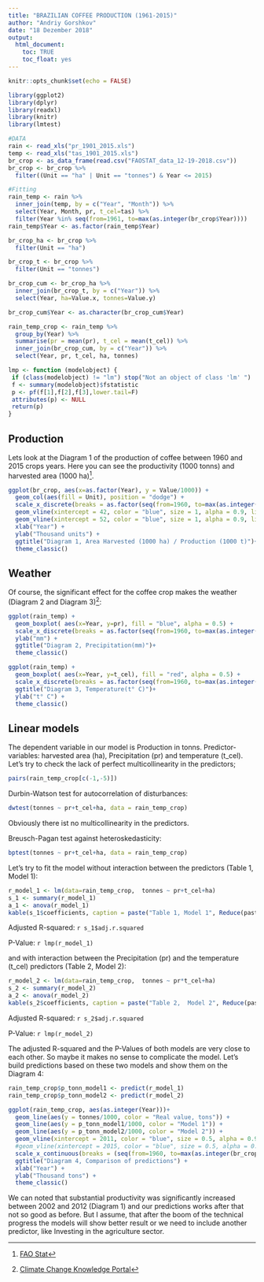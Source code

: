 ```yaml
---
title: "BRAZILIAN COFFEE PRODUCTION (1961-2015)"
author: "Andriy Gorshkov"
date: "18 Dezember 2018"
output: 
  html_document:
    toc: TRUE
    toc_float: yes
---
```


```r
knitr::opts_chunk$set(echo = FALSE)

library(ggplot2)
library(dplyr)
library(readxl)
library(knitr)
library(lmtest)

#DATA
rain <- read_xls("pr_1901_2015.xls")
temp <- read_xls("tas_1901_2015.xls")
br_crop <- as_data_frame(read.csv("FAOSTAT_data_12-19-2018.csv"))
br_crop <- br_crop %>% 
  filter((Unit == "ha" | Unit == "tonnes") & Year <= 2015)

#Fitting
rain_temp <- rain %>% 
  inner_join(temp, by = c("Year", "Month")) %>% 
  select(Year, Month, pr, t_cel=tas) %>% 
  filter(Year %in% seq(from=1961, to=max(as.integer(br_crop$Year))))
rain_temp$Year <- as.factor(rain_temp$Year)

br_crop_ha <- br_crop %>% 
  filter(Unit == "ha") 

br_crop_t <- br_crop %>% 
  filter(Unit == "tonnes") 

br_crop_cum <- br_crop_ha %>% 
  inner_join(br_crop_t, by = c("Year")) %>% 
  select(Year, ha=Value.x, tonnes=Value.y)

br_crop_cum$Year <- as.character(br_crop_cum$Year)

rain_temp_crop <- rain_temp %>% 
  group_by(Year) %>% 
  summarise(pr = mean(pr), t_cel = mean(t_cel)) %>% 
  inner_join(br_crop_cum, by = c("Year")) %>% 
  select(Year, pr, t_cel, ha, tonnes)

lmp <- function (modelobject) {
 if (class(modelobject) != "lm") stop("Not an object of class 'lm' ")
 f <- summary(modelobject)$fstatistic
 p <- pf(f[1],f[2],f[3],lower.tail=F)
 attributes(p) <- NULL
 return(p)
}

```

## Production
Lets look at the Diagram 1 of the production of coffee between 1960 and 2015 crops years.
Here you can see the productivity (1000 tonns) and harvested area (1000 ha)[^1].

[^1]: [FAO Stat](http://www.fao.org/faostat/en/#data/QC) 

```r
ggplot(br_crop, aes(x=as.factor(Year), y = Value/1000)) +
  geom_col(aes(fill = Unit), position = "dodge") +
  scale_x_discrete(breaks = as.factor(seq(from=1960, to=max(as.integer(br_crop$Year)),by = 5)))+
  geom_vline(xintercept = 42, color = "blue", size = 1, alpha = 0.9, linetype = "longdash") +
  geom_vline(xintercept = 52, color = "blue", size = 1, alpha = 0.9, linetype = "longdash") +
  xlab("Year") +
  ylab("Thousand units") +
  ggtitle("Diagram 1, Area Harvested (1000 ha) / Production (1000 t)")+
  theme_classic()
```

## Weather
Of course, the significant effect for the coffee crop makes the weather (Diagram 2 and Diagram 3)[^2]:

[^2]: [Climate Change Knowledge Portal](http://sdwebx.worldbank.org/climateportal/index.cfm?page=downscaled_data_download&menu=historical) 

```r
ggplot(rain_temp) +
  geom_boxplot( aes(x=Year, y=pr), fill = "blue", alpha = 0.5) +
  scale_x_discrete(breaks = as.factor(seq(from=1960, to=max(as.integer(br_crop$Year)),by = 5))) +
  ylab("mm") +
  ggtitle("Diagram 2, Precipitation(mm)")+
  theme_classic()

ggplot(rain_temp) +
  geom_boxplot( aes(x=Year, y=t_cel), fill = "red", alpha = 0.5) +
  scale_x_discrete(breaks = as.factor(seq(from=1960, to=max(as.integer(br_crop$Year)),by = 5))) +
  ggtitle("Diagram 3, Temperature(t° C)")+
  ylab("t° C") +
  theme_classic()
```

## Linear models

The dependent variable in our model is Production in tonns.
Predictor-variables: harvested area (ha), Precipitation (pr) and temperature (t_cel).
Let's try to check the lack of perfect multicollinearity in the predictors;

```r
pairs(rain_temp_crop[c(-1,-5)])
```

Durbin-Watson test for autocorrelation of disturbances:
```r
dwtest(tonnes ~ pr+t_cel+ha, data = rain_temp_crop)
```

Obviously there ist no multicollinearity in the predictors.

Breusch-Pagan test against heteroskedasticity:
```r
bptest(tonnes ~ pr+t_cel+ha, data = rain_temp_crop)
```



Let's try to fit the model without interaction between the predictors (Table 1,  Model 1):
```r
r_model_1 <- lm(data=rain_temp_crop,  tonnes ~ pr+t_cel+ha)
s_1 <- summary(r_model_1)
a_1 <- anova(r_model_1)
kable(s_1$coefficients, caption = paste("Table 1, Model 1", Reduce(paste, deparse(s_1$terms))))
```

Adjusted R-squared: `r s_1$adj.r.squared`

P-Value: `r lmp(r_model_1)`

and with interaction between the Precipitation (pr) and the temperature (t_cel) predictors (Table 2,  Model 2):
```r
r_model_2 <- lm(data=rain_temp_crop,  tonnes ~ pr*t_cel+ha)
s_2 <- summary(r_model_2)
a_2 <- anova(r_model_2)
kable(s_2$coefficients, caption = paste("Table 2,  Model 2", Reduce(paste, deparse(s_2$terms))))
```

Adjusted R-squared: `r s_2$adj.r.squared`

P-Value: `r lmp(r_model_2)`

The adjusted R-squared and the P-Values of both models are very close to each other. So maybe it makes no sense to complicate the model.
Let's build predictions based on these two models and show them on the Diagram 4: 

```r
rain_temp_crop$p_tonn_model1 <- predict(r_model_1)
rain_temp_crop$p_tonn_model2 <- predict(r_model_2)

ggplot(rain_temp_crop, aes(as.integer(Year)))+
  geom_line(aes(y = tonnes/1000, color = "Real value, tons")) +
  geom_line(aes(y = p_tonn_model1/1000, color = "Model 1")) +
  geom_line(aes(y = p_tonn_model2/1000, color = "Model 2")) +
  geom_vline(xintercept = 2011, color = "blue", size = 0.5, alpha = 0.9, linetype = "longdash") +
  #geom_vline(xintercept = 2015, color = "blue", size = 0.5, alpha = 0.9, linetype = "longdash") +
  scale_x_continuous(breaks = (seq(from=1960, to=max(as.integer(br_crop$Year)),by = 5)))+
  ggtitle("Diagram 4, Comparison of predictions") +
  xlab("Year") +
  ylab("Thousand tons") +  
  theme_classic()
```

We can noted that substantial productivity was significantly increased between 2002 and 2012 (Diagram 1) and our predictions works after that not so good as before. But I assume, that after the boom of the technical progress the models will show better result or we need to include another predictor, like Investing in the agriculture sector. 

